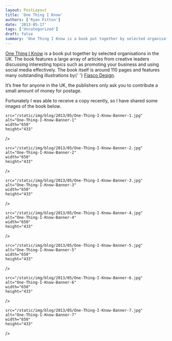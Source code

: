 ```yaml
---
layout: PostLayout
title: 'One Thing I Know'
authors: ['Ryan Fitton']
date: '2013-05-17'
tags: ['Uncategorized']
draft: false
summary: 'One Thing I Know is a book put together by selected organisations in the UK. The book features a large array of articles from creative leaders discussing interesting topics such as promoting your business and using social media&nbsp;effectively.&nbsp; The book itself is around 110 pages and features many outstanding illustrations by Fiasco Design. It&amp;#8217;s free [&amp;hellip;]'
---
```


<p>
  <a href="http://www.onethingiknow.co.uk/book/">One Thing I Know</a> is a book put together by
  selected organisations in the UK. The book features a large array of articles from creative
  leaders discussing interesting topics such as promoting your business and using social media
  effectively. The book itself is around 110 pages and features many outstanding illustrations by{' '}
  <a href="http://fiascodesign.co.uk/">Fiasco Design</a>.
</p>
<p>
  It&#8217;s free for anyone in the UK, the publishers only ask you to contribute a small amount of
  money for postage.
</p>
<p>
  Fortunately I was able to receive a copy recently, so I have shared some images of the book below.
</p>
<p>
  <img
    loading="lazy"
    
    src="/static/img/blog/2013/05/One-Thing-I-Know-Banner-1.jpg"
    alt="One-Thing-I-Know-Banner-1"
    width="650"
    height="433"
  />
</p>
<p>
  <img
    loading="lazy"
    
    src="/static/img/blog/2013/05/One-Thing-I-Know-Banner-2.jpg"
    alt="One-Thing-I-Know-Banner-2"
    width="650"
    height="433"
  />
</p>
<p>
  <img
    loading="lazy"
    
    src="/static/img/blog/2013/05/One-Thing-I-Know-Banner-3.jpg"
    alt="One-Thing-I-Know-Banner-3"
    width="650"
    height="433"
  />
</p>
<p>
  <img
    loading="lazy"
    
    src="/static/img/blog/2013/05/One-Thing-I-Know-Banner-4.jpg"
    alt="One-Thing-I-Know-Banner-4"
    width="650"
    height="433"
  />
</p>
<p>
  <img
    loading="lazy"
    
    src="/static/img/blog/2013/05/One-Thing-I-Know-Banner-5.jpg"
    alt="One-Thing-I-Know-Banner-5"
    width="650"
    height="433"
  />
</p>
<p>
  <img
    loading="lazy"
    
    src="/static/img/blog/2013/05/One-Thing-I-Know-Banner-6.jpg"
    alt="One-Thing-I-Know-Banner-6"
    width="650"
    height="433"
  />
</p>
<p>
  <img
    loading="lazy"
    
    src="/static/img/blog/2013/05/One-Thing-I-Know-Banner-7.jpg"
    alt="One-Thing-I-Know-Banner-7"
    width="650"
    height="433"
  />
</p>
